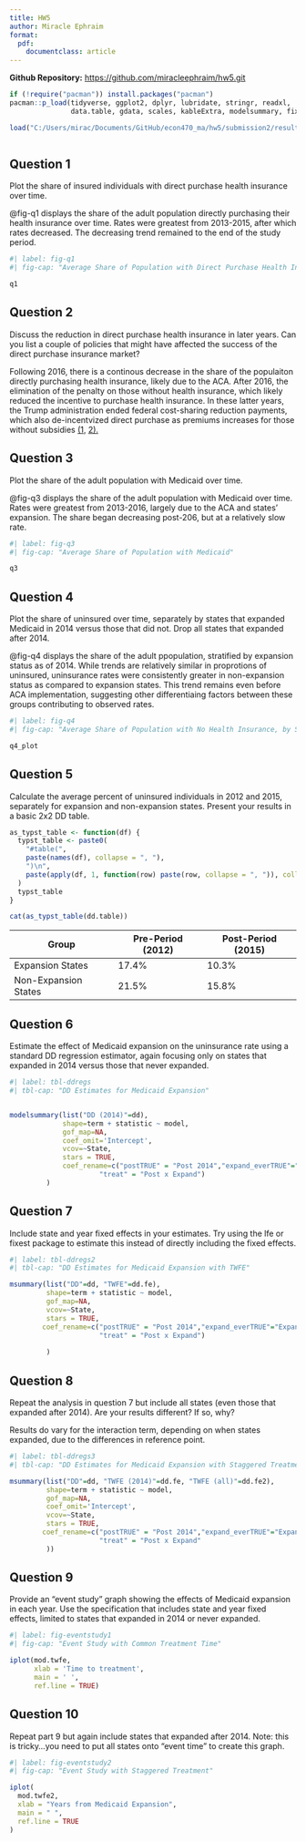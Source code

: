```yaml
---
title: HW5
author: Miracle Ephraim
format:
  pdf:
    documentclass: article
---
```


**Github Repository:** [https://github.com/miracleephraim/hw5.git](https://github.com/miracleephraim/hw5.git)

```r

if (!require("pacman")) install.packages("pacman")
pacman::p_load(tidyverse, ggplot2, dplyr, lubridate, stringr, readxl, 
               data.table, gdata, scales, kableExtra, modelsummary, fixest)

load("C:/Users/mirac/Documents/GitHub/econ470_ma/hw5/submission2/results/hw_workspace5.Rdata")



```

## Question 1

Plot the share of insured individuals with direct purchase health insurance over time. 


@fig-q1 displays the share of the adult population directly purchasing their health insurance over time. Rates were greatest from 2013-2015, after which rates decreased. The decreasing trend remained to the end of the study period. 

```r
#| label: fig-q1
#| fig-cap: "Average Share of Population with Direct Purchase Health Insurance"

q1
```


\newpage
## Question 2

Discuss the reduction in direct purchase health insurance in later years. Can you list a couple of policies that might have affected the success of the direct purchase insurance market?


Following 2016, there is a continous decrease in the share of the populaiton directly purchasing health insurance, likely due to the ACA. After 2016, the elimination of the penalty on those without health insurance, which likely reduced the incentive to purchase health insurance. In these latter years, the Trump administration ended federal cost-sharing reduction payments,  which also de-incentvized direct purchase as premiums increases for those without subsidies [(1,](https://www.kff.org/private-insurance/issue-brief/as-aca-marketplace-enrollment-reaches-record-high-fewer-are-buying-individual-market-coverage-elsewhere/#:~:text=During%20this%20period%20of%20decreasing,Figure%201) [2).](https://usafacts.org/articles/affordable-care-act-and-data-who-insured-and-who-isnt/#:~:text=Individual%20mandate,Employer%20mandate)

\newpage
## Question 3

Plot the share of the adult population with Medicaid over time.


@fig-q3 displays the share of the adult population with Medicaid over time. Rates were greatest from 2013-2016, largely due to the ACA and states' expansion. The share began decreasing post-206, but at a relatively slow rate.

```r
#| label: fig-q3
#| fig-cap: "Average Share of Population with Medicaid"

q3
```

\newpage
## Question 4

Plot the share of uninsured over time, separately by states that expanded Medicaid in 2014 versus those that did not. Drop all states that expanded after 2014.


@fig-q4 displays the share of the adult ppopulation, stratified by expansion status as of 2014. While trends are relatively similar in proprotions of uninsured, uninsurance rates were consistently greater in non-expansion status as compared to expansion states. This trend remains even before ACA implementation, suggesting other differentiaing factors between these groups contributing to observed rates. 

```r
#| label: fig-q4
#| fig-cap: "Average Share of Population with No Health Insurance, by State Expansion Status"

q4_plot

```

\newpage
## Question 5

Calculate the average percent of uninsured individuals in 2012 and 2015, separately for expansion and non-expansion states. Present your results in a basic 2x2 DD table.

```r


as_typst_table <- function(df) {
  typst_table <- paste0(
    "#table(", 
    paste(names(df), collapse = ", "), 
    ")\n",
    paste(apply(df, 1, function(row) paste(row, collapse = ", ")), collapse = "\n")
  )
  typst_table
}

cat(as_typst_table(dd.table))

```


| Group | Pre-Period (2012) | Post-Period (2015) |
| -------- | ------- | -------- |
|Expansion States | 17.4% | 10.3% |
|Non-Expansion States | 21.5% | 15.8% |

\newpage
## Question 6

Estimate the effect of Medicaid expansion on the uninsurance rate using a standard DD regression estimator, again focusing only on states that expanded in 2014 versus those that never expanded.

```r
#| label: tbl-ddregs
#| tbl-cap: "DD Estimates for Medicaid Expansion"


modelsummary(list("DD (2014)"=dd),
             shape=term + statistic ~ model, 
             gof_map=NA,
             coef_omit='Intercept',
             vcov=~State,
             stars = TRUE,
             coef_rename=c("postTRUE" = "Post 2014","expand_everTRUE"="Expand",
                      "treat" = "Post x Expand")
         )


```

\newpage
## Question 7

Include state and year fixed effects in your estimates. Try using the lfe or fixest package to estimate this instead of directly including the fixed effects.

```r
#| label: tbl-ddregs2
#| tbl-cap: "DD Estimates for Medicaid Expansion with TWFE"

msummary(list("DD"=dd, "TWFE"=dd.fe),
         shape=term + statistic ~ model, 
         gof_map=NA,
         vcov=~State,
         stars = TRUE,
        coef_rename=c("postTRUE" = "Post 2014","expand_everTRUE"="Expand",
                      "treat" = "Post x Expand")
         
         )

```


\newpage
## Question 8

Repeat the analysis in question 7 but include all states (even those that expanded after 2014). Are your results different? If so, why?

Results do vary for the interaction term, depending on when states expanded, due to the differences in reference point. 
```r
#| label: tbl-ddregs3
#| tbl-cap: "DD Estimates for Medicaid Expansion with Staggered Treatment"

msummary(list("DD"=dd, "TWFE (2014)"=dd.fe, "TWFE (all)"=dd.fe2),
         shape=term + statistic ~ model, 
         gof_map=NA,
         coef_omit='Intercept',
         vcov=~State,
         stars = TRUE,
        coef_rename=c("postTRUE" = "Post 2014","expand_everTRUE"="Expand",
                      "treat" = "Post x Expand"
         ))

```

\newpage
## Question 9

Provide an “event study” graph showing the effects of Medicaid expansion in each year. Use the specification that includes state and year fixed effects, limited to states that expanded in 2014 or never expanded.

```r
#| label: fig-eventstudy1
#| fig-cap: "Event Study with Common Treatment Time"

iplot(mod.twfe, 
      xlab = 'Time to treatment',
      main = ' ',
      ref.line = TRUE)

```

\newpage
## Question 10

Repeat part 9 but again include states that expanded after 2014. Note: this is tricky…you need to put all states onto “event time” to create this graph.

```r
#| label: fig-eventstudy2
#| fig-cap: "Event Study with Staggered Treatment"

iplot(
  mod.twfe2,
  xlab = "Years from Medicaid Expansion",
  main = " ",
  ref.line = TRUE
)

```
